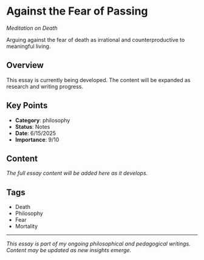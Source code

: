 # Against the Fear of Passing

*Meditation on Death*

Arguing against the fear of death as irrational and counterproductive to meaningful living.

## Overview

This essay is currently being developed. The content will be expanded as research and writing progress.

## Key Points

- **Category**: philosophy
- **Status**: Notes
- **Date**: 6/15/2025
- **Importance**: 9/10

## Content

*The full essay content will be added here as it develops.*

## Tags

- Death
- Philosophy
- Fear
- Mortality

---

*This essay is part of my ongoing philosophical and pedagogical writings. Content may be updated as new insights emerge.*
